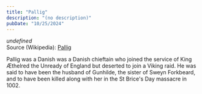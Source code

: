 ```yaml
---
title: "Pallig"
description: "(no description)"
pubDate: "10/25/2024"
---
```


*undefined*  
Source (Wikipedia): [Pallig][1]

Pallig was a Danish was a Danish chieftain who joined the service of King Æthelred the Unready of England but deserted to join a Viking raid. He was said to have been the husband of Gunhilde, the sister of Sweyn Forkbeard, and to have been killed along with her in the St Brice's Day massacre in 1002.

[1]: https://en.wikipedia.org/wiki/Pallig
